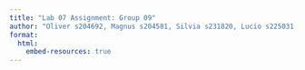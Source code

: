 ```yaml
---
title: "Lab 07 Assignment: Group 09"
author: "Oliver s204692, Magnus s204581, Silvia s231820, Lucio s225031, Masha s225084"
format:
  html:
    embed-resources: true
---
```

